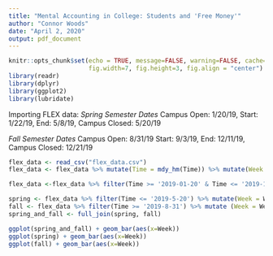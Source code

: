 ```yaml
---
title: "Mental Accounting in College: Students and 'Free Money'"
author: "Connor Woods"
date: "April 2, 2020"
output: pdf_document
---
```


```r
knitr::opts_chunk$set(echo = TRUE, message=FALSE, warning=FALSE, cache=TRUE, 
                      fig.width=7, fig.height=3, fig.align = "center")
library(readr)
library(dplyr)
library(ggplot2)
library(lubridate)
```

Importing FLEX data:
*Spring Semester Dates*
Campus Open: 1/20/19, Start: 1/22/19, End: 5/8/19, Campus Closed: 5/20/19

*Fall Semester Dates*
Campus Open: 8/31/19 Start: 9/3/19, End: 12/11/19, Campus Closed: 12/21/19

```r

flex_data <- read_csv("flex_data.csv") 
flex_data <- flex_data %>% mutate(Time = mdy_hm(Time)) %>% mutate(Week = week(Time))

flex_data <-flex_data %>% filter(Time >= '2019-01-20' & Time <= '2019-12-19') %>%  filter(Price > 0)

spring <- flex_data %>% filter(Time <= '2019-5-20') %>% mutate(Week = Week-2)
fall <- flex_data %>% filter(Time >= '2019-8-31') %>% mutate (Week = Week-34)
spring_and_fall <- full_join(spring, fall)

ggplot(spring_and_fall) + geom_bar(aes(x=Week))
ggplot(spring) + geom_bar(aes(x=Week))
ggplot(fall) + geom_bar(aes(x=Week))
```

